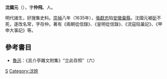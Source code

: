 '''沈國元'''（{{bd|?||?||}}），字'''仲飛'''。{{which|秀水}}人。

明代諸生，好搜集史料。[[崇禎|崇禎]]八年（1635年），[[張獻忠|張獻忠]]陷[[安徽|安徽]][[巢縣|巢縣]]，沈國元被[[斫|斫]]不死，遂改名常，字存仲。著有《兩朝從信錄》、《皇明從信錄》、《流寇陷巢記》、《甲申大事記》等。

==參考書目==
* [[魯迅|魯迅]]：《且介亭雜文附集》“立此存照”（六）
[[Category:明朝歷史學家|S]]
[[Category:沈姓|Category:沈姓]]